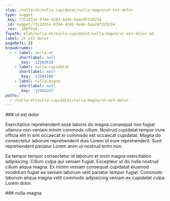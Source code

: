 ```yaml
---
slug: /nulla-et/nulla-cupidatat/nulla-magna/ut-est-dolor
type: nugget
_key: 7312d31e-8784-4282-9a9e-6aac0f329234
_id: nugget/7312d31e-8784-4282-9a9e-6aac0f329234
_rev: _iKEPVsO---
fspath: blah/nulla-et/nulla-cupidatat/nulla-magna/ut-est-dolor.md
label: ut est dolor
pageRefs: {}
breadcrumbs:
  - - label: nulla-et
      shortlabel: null
      _key: '12503610'
    - label: nulla-cupidatat
      shortlabel: null
      _key: '12504186'
    - label: nulla-magna
      shortlabel: null
      _key: '12504247'
paths:
  - /nulla-et/nulla-cupidatat/nulla-magna/ut-est-dolor
---
```


<NuggetArea>
<Nugget slug="/nulla-et/nulla-cupidatat/nulla-magna/ut-est-dolor" type="nugget" _key="7312d31e-8784-4282-9a9e-6aac0f329234" _id="nugget/7312d31e-8784-4282-9a9e-6aac0f329234" _rev="_iKEPVsO---" fspath="blah/nulla-et/nulla-cupidatat/nulla-magna/ut-est-dolor.md" label="ut est dolor" paths="/nulla-et/nulla-cupidatat/nulla-magna/ut-est-dolor">
<NuggetBody>
### ut est dolor

Exercitation reprehenderit esse laboris do magna consequat non fugiat ullamco non veniam minim commodo cillum. Nostrud cupidatat tempor irure officia elit in sint occaecat in commodo est occaecat cupidatat. Magna do consectetur laborum reprehenderit duis Lorem id irure reprehenderit. Sunt reprehenderit pariatur Lorem anim ut nostrud enim non.

Ea tempor tempor consectetur id laborum et enim magna exercitation adipisicing. Cillum culpa qui veniam fugiat. Excepteur ut do nulla nostrud cillum aliqua magna. Ex minim veniam consequat cupidatat eiusmod incididunt fugiat ea veniam laborum velit pariatur tempor fugiat. Commodo laborum aliqua magna velit commodo adipisicing veniam ex cupidatat culpa Lorem dolor.

</NuggetBody>
<Breadcrumbs>
<Crumbs>
<Crumb _key="12503610" label="nulla-et" /><Crumb _key="12504186" label="nulla-cupidatat" /><Crumb _key="12504247" label="nulla-magna" />
</Crumbs>
</Breadcrumbs>
</Nugget>

<NuggetsInbound>
</NuggetsInbound>
<NuggetsOutbound>
</NuggetsOutbound>
</NuggetArea>
<PassagesInbound>
<Passage direction="inbound" type="passage" _key="12504247" _id="passage/12504247" _rev="_iKEPVsK---" label="nulla-magna" passage="nulla-magna" fspath="blah/nulla-et/nulla-cupidatat/nulla-magna" paths="/nulla-et/nulla-cupidatat/nulla-magna" slug="/nulla-et/nulla-cupidatat/nulla-magna">
<NuggetBody>
### nulla-magna

</NuggetBody>
<Breadcrumbs>
<Crumbs>
<Crumb _key="12503610" label="nulla-et" /><Crumb _key="12504186" label="nulla-cupidatat" />
</Crumbs>
</Breadcrumbs>
</Passage>

</PassagesInbound>
<PassagesOutbound>
</PassagesOutbound>